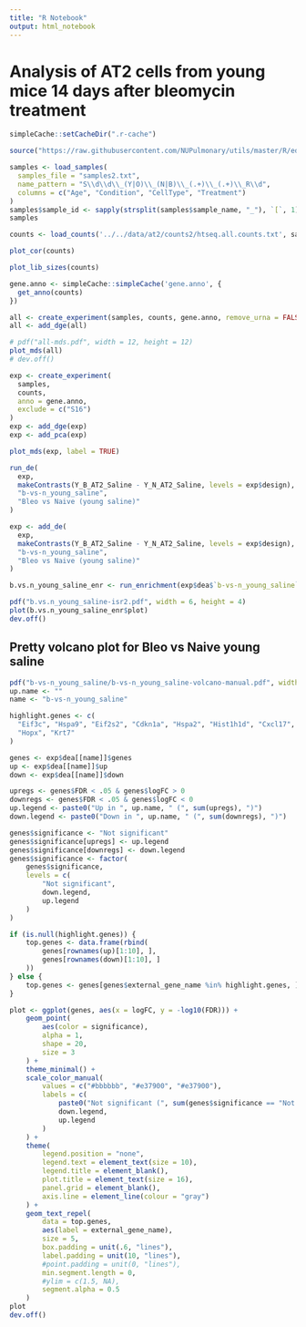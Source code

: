 ```yaml
---
title: "R Notebook"
output: html_notebook
---
```


# Analysis of AT2 cells from young mice 14 days after bleomycin treatment

```r
simpleCache::setCacheDir(".r-cache")
```

```r
source("https://raw.githubusercontent.com/NUPulmonary/utils/master/R/edger.R")
```

```r
samples <- load_samples(
  samples_file = "samples2.txt",
  name_pattern = "S\\d\\d\\_(Y|O)\\_(N|B)\\_(.+)\\_(.+)\\_R\\d",
  columns = c("Age", "Condition", "CellType", "Treatment")
)
samples$sample_id <- sapply(strsplit(samples$sample_name, "_"), `[`, 1)
samples
```

```r
counts <- load_counts('../../data/at2/counts2/htseq.all.counts.txt', samples)
```

```r
plot_cor(counts)
```

```r
plot_lib_sizes(counts)
```

```r
gene.anno <- simpleCache::simpleCache('gene.anno', {
  get_anno(counts)
})
```

```r
all <- create_experiment(samples, counts, gene.anno, remove_urna = FALSE)
all <- add_dge(all)
```

```r
# pdf("all-mds.pdf", width = 12, height = 12)
plot_mds(all)
# dev.off()
```

```r
exp <- create_experiment(
  samples,
  counts,
  anno = gene.anno,
  exclude = c("S16")
)
exp <- add_dge(exp)
exp <- add_pca(exp)
```

```r
plot_mds(exp, label = TRUE)
```

```r
run_de(
  exp,
  makeContrasts(Y_B_AT2_Saline - Y_N_AT2_Saline, levels = exp$design),
  "b-vs-n_young_saline",
  "Bleo vs Naive (young saline)"
)
```


```r
exp <- add_de(
  exp,
  makeContrasts(Y_B_AT2_Saline - Y_N_AT2_Saline, levels = exp$design),
  "b-vs-n_young_saline",
  "Bleo vs Naive (young saline)"
)
```

```r
b.vs.n_young_saline_enr <- run_enrichment(exp$dea$`b-vs-n_young_saline`, pathways = "mouse-isr.gmt")
```

```r
pdf("b.vs.n_young_saline-isr2.pdf", width = 6, height = 4)
plot(b.vs.n_young_saline_enr$plot)
dev.off()
```


## Pretty volcano plot for Bleo vs Naive young saline
```r
pdf("b-vs-n_young_saline/b-vs-n_young_saline-volcano-manual.pdf", width = 6, height = 6, useDingbats = FALSE)
up.name <- ""
name <- "b-vs-n_young_saline"

highlight.genes <- c(
  "Eif3c", "Hspa9", "Eif2s2", "Cdkn1a", "Hspa2", "Hist1h1d", "Cxcl17",
  "Hopx", "Krt7"
)

genes <- exp$dea[[name]]$genes
up <- exp$dea[[name]]$up
down <- exp$dea[[name]]$down

upregs <- genes$FDR < .05 & genes$logFC > 0
downregs <- genes$FDR < .05 & genes$logFC < 0
up.legend <- paste0("Up in ", up.name, " (", sum(upregs), ")")
down.legend <- paste0("Down in ", up.name, " (", sum(downregs), ")")

genes$significance <- "Not significant"
genes$significance[upregs] <- up.legend
genes$significance[downregs] <- down.legend
genes$significance <- factor(
    genes$significance,
    levels = c(
        "Not significant",
        down.legend,
        up.legend
    )
)

if (is.null(highlight.genes)) {
    top.genes <- data.frame(rbind(
        genes[rownames(up)[1:10], ],
        genes[rownames(down)[1:10], ]
    ))
} else {
    top.genes <- genes[genes$external_gene_name %in% highlight.genes, ]
}

plot <- ggplot(genes, aes(x = logFC, y = -log10(FDR))) +
    geom_point(
        aes(color = significance),
        alpha = 1,
        shape = 20,
        size = 3
    ) +
    theme_minimal() +
    scale_color_manual(
        values = c("#bbbbbb", "#e37900", "#e37900"),
        labels = c(
            paste0("Not significant (", sum(genes$significance == "Not significant"), ")"),
            down.legend,
            up.legend
        )
    ) +
    theme(
        legend.position = "none",
        legend.text = element_text(size = 10),
        legend.title = element_blank(),
        plot.title = element_text(size = 16),
        panel.grid = element_blank(),
        axis.line = element_line(colour = "gray")
    ) +
    geom_text_repel(
        data = top.genes,
        aes(label = external_gene_name),
        size = 5,
        box.padding = unit(.6, "lines"),
        label.padding = unit(10, "lines"),
        #point.padding = unit(0, "lines"),
        min.segment.length = 0,
        #ylim = c(1.5, NA),
        segment.alpha = 0.5
    )
plot
dev.off()
```
